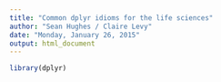 ```yaml
---
title: "Common dplyr idioms for the life sciences"
author: "Sean Hughes / Claire Levy"
date: "Monday, January 26, 2015"
output: html_document
---
```


```r
library(dplyr)
```

